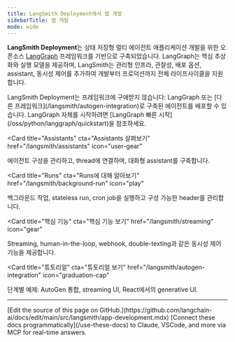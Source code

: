```yaml
---
title: LangSmith Deployment에서 앱 개발
sidebarTitle: 앱 개발
mode: wide
---
```


**LangSmith Deployment**는 상태 저장형 멀티 에이전트 애플리케이션 개발을 위한 오픈소스 [LangGraph](/oss/python/langgraph/overview) 프레임워크를 기반으로 구축되었습니다.
LangGraph는 핵심 추상화와 실행 모델을 제공하며, LangSmith는 관리형 인프라, 관찰성, 배포 옵션, assistant, 동시성 제어를 추가하여 개발부터 프로덕션까지 전체 라이프사이클을 지원합니다.

<Callout icon="cubes" color="#4F46E5" iconType="regular">
LangSmith Deployment는 프레임워크에 구애받지 않습니다: LangGraph 또는 [다른 프레임워크](/langsmith/autogen-integration)로 구축된 에이전트를 배포할 수 있습니다. LangGraph 자체를 시작하려면 [LangGraph 빠른 시작](/oss/python/langgraph/quickstart)을 참조하세요.
</Callout>

<CardGroup>

<Card
  title="Assistants"
  cta="Assistants 살펴보기"
  href="/langsmith/assistants"
  icon="user-gear"
>
에이전트 구성을 관리하고, thread에 연결하며, 대화형 assistant를 구축합니다.
</Card>

<Card
  title="Runs"
  cta="Runs에 대해 알아보기"
  href="/langsmith/background-run"
  icon="play"
>
백그라운드 작업, stateless run, cron job을 실행하고 구성 가능한 header를 관리합니다.
</Card>

<Card
  title="핵심 기능"
  cta="핵심 기능 보기"
  href="/langsmith/streaming"
  icon="gear"
>
Streaming, human-in-the-loop, webhook, double-texting과 같은 동시성 제어 기능을 제공합니다.
</Card>

<Card
  title="튜토리얼"
  cta="튜토리얼 보기"
  href="/langsmith/autogen-integration"
  icon="graduation-cap"
>
단계별 예제: AutoGen 통합, streaming UI, React에서의 generative UI.
</Card>

</CardGroup>

---

<Callout icon="pen-to-square" iconType="regular">
    [Edit the source of this page on GitHub.](https://github.com/langchain-ai/docs/edit/main/src/langsmith/app-development.mdx)
</Callout>
<Tip icon="terminal" iconType="regular">
    [Connect these docs programmatically](/use-these-docs) to Claude, VSCode, and more via MCP for    real-time answers.
</Tip>
